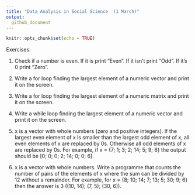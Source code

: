 ```yaml
---
title: "Data Analysis in Social Science  (1 March)"
output:
  github_document
---
```


```r
knitr::opts_chunk$set(echo = TRUE)
```

Exercises.

1) Check if a number is even. If it is print "Even". If it isn't print "Odd". If it's 0 print "Zero".

2) Write a for loop finding the largest element of a numeric vector and print it on the screen.

3) Write a for loop finding the largest element of a numeric matrix and print it on the screen.

4) Write a while loop finding the largest element of a numeric vector and print it on the screen.

5) x is a vector with whole numbers (zero and positive integers).  If the largest even element of x is smaller than the largest odd element of x, all even elements of x are replaced by 0s. Otherwise all odd elements of x are replaced by 0s. For example, if x = {7; 1; 3; 2; 14; 5; 9; 6} the output should be [0; 0; 0; 2; 14; 0; 0; 6].

6) x is a vector with whole numbers. Write a programme that counts the number of pairs of the elements of x where the sum can be divided by 12 without a remainder. For example, for x = {8; 10; 14; 7; 13; 5; 30; 9; 6} then the answer is 3 ((10, 14); (7, 5); (30, 6)).


    ```r

    ```
